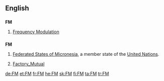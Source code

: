 {{also|fm|Fm|.fm}}
==English==

==={{initialism}}===
'''FM'''

# [[frequency modulation|Frequency Modulation]]

==={{abbreviation}}===
'''FM'''

# {{geography}} [[Federated States of Micronesia]], a member state of the [[United Nations]].
# {{construction|insurance}} [[w:Factory Mutual|Factory_Mutual]]

[[de:FM]]
[[et:FM]]
[[fr:FM]]
[[he:FM]]
[[sk:FM]]
[[fi:FM]]
[[ta:FM]]
[[tr:FM]]
